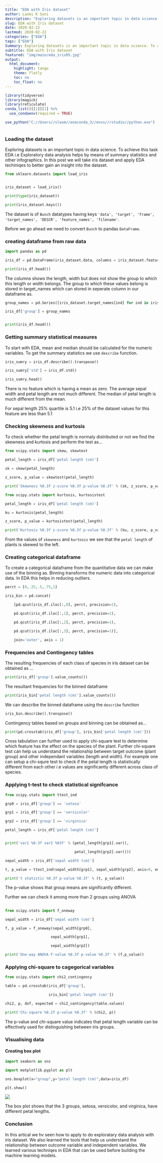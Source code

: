 ```yaml
---
title: "EDA with Iris dataset"
author: Laxmi K Soni 
description: "Exploring datasets is an important topic in data science. To achieve this task EDA i.e Exploratory data analysis helps"
slug: EDA with Iris dataset 
date: 2020-02-22
lastmod: 2020-02-22
categories: ["EDA"]
tags: ["EDA"]
Summary: Exploring datasets is an important topic in data science. To achieve this task EDA i.e Exploratory data analysis helps
subtitle: EDA with Iris dataset
featured: "img/main/eda_iris05.jpg"
output:
  html_document:
    highlight: tango
    theme: flatly
    toc: no
    toc_float: no
---
```



```r
library(tidyverse)
library(magick)
library(reticulate)
conda_list()[[1]][1] %>% 
  use_condaenv(required = TRUE)

use_python("C://Users//slaxm//anaconda_3//envs//rstudio//python.exe")



```

### Loading the dataset

Exploring datasets is an important topic in data science. To achieve this task EDA i.e Exploratory data analysis helps by means of summary statistics and other infographics. In this post we will take iris dataset and apply EDA techiniqes to better gain an insight into the dataset.


```python
from sklearn.datasets import load_iris


iris_dataset = load_iris()

print(type(iris_dataset))

print(iris_dataset.keys())
```

The dataset is of `Bunch` datatypes having keys `'data', 'target', 'frame', 'target_names', 'DESCR', 'feature_names', 'filename'`.

Before we go ahead we need to convert `Bunch` to pandas `DataFrame`.

### creating dataframe from raw data

```python

import pandas as pd

iris_df = pd.DataFrame(iris_dataset.data, columns = iris_dataset.feature_names)

print(iris_df.head())

```

The columns shows the length, width but does not show the group to which this length or width belongs. The group to which these values belong is stored in target_names which can stored in seperate column in our dataframe as.

```python

group_names = pd.Series([iris_dataset.target_names[ind] for ind in iris_dataset.target], dtype = 'category')

iris_df['group'] = group_names


print(iris_df.head())
```


### Getting summary statistical measures

To start with EDA, mean and median should be calculated for the numeric variables. To get the summary statistics we use `describe` function.


```python
iris_sumry = iris_df.describe().transpose()

iris_sumry['std'] = iris_df.std()

iris_sumry.head()
```

There is no feature which is having a mean as zero. The average sepal width and petal length are not much different. The median of petal length is much different from the mean.

For sepal length 25% quartile is 5.1 i.e 25% of the dataset values for this feature are less than 5.1

### Checking skewness and kurtosis

To check whether the petal length is normaly distributed or not we find the skewness and kurtosis and perform the test as...

```python
from scipy.stats import skew, skewtest

petal_length = iris_df['petal length (cm)']

sk = skew(petal_length)

z_score, p_value = skewtest(petal_length)

print('Skewness %0.3f z-score %0.3f p-value %0.3f' % (sk, z_score, p_value))
```


```python

from scipy.stats import kurtosis, kurtosistest

petal_length = iris_df['petal length (cm)']

ku = kurtosis(petal_length)

z_score, p_value = kurtosistest(petal_length)

print('Kurtosis %0.3f z-score %0.3f p-value %0.3f' % (ku, z_score, p_value))

```


From the values of `skewness` and `kurtosis` we see that the `petal length` of plants is skewed to the left.

### Creating categorical dataframe

To create a categorical dataframe from the quantitative data we can make use of the binning as. Binning transforms the numeric data into categorical data. In EDA this helps in reducing outliers.

```python

perct = [0,.25,.5,.75,1]

iris_bin = pd.concat(

    [pd.qcut(iris_df.iloc[:,0], perct, precision=1),

    pd.qcut(iris_df.iloc[:,1], perct, precision=1),

    pd.qcut(iris_df.iloc[:,2], perct, precision=1),

    pd.qcut(iris_df.iloc[:,3], perct, precision=1)],

    join='outer', axis = 1)

```


### Frequencies and Contingency tables

The resulting frequencies of each class of species in iris dataset can be obtained as ...

```python

print(iris_df['group'].value_counts())

```

The resultant frequencies for the binned dataframe

```python

print(iris_bin['petal length (cm)'].value_counts())

```

We can describe the binned dataframe using the `describe` function

```python
iris_bin.describe().transpose()
```

Contingency tables based on groups and binning can be obtained as...

```python
print(pd.crosstab(iris_df['group'], iris_bin['petal length (cm)']))
```

Cross tabulation can further used to apply chi-square test to determine which feature has the effect on the species of the plant. Further chi-square test can help us understand the relationship between target outcome (plant group) and other independant variables (length and width). For example one can setup a chi-squre test to check if the petal length is statistically different from each other i.e values are significantly different across class of species.

### Applying t-test to check statistical signifcance

```python
from scipy.stats import ttest_ind

grp0 = iris_df['group'] == 'setosa'

grp1 = iris_df['group'] == 'versicolor'

grp2 = iris_df['group'] == 'virginica'

petal_length = iris_df['petal length (cm)']


print('var1 %0.3f var2 %03f' % (petal_length[grp1].var(),

                                petal_length[grp2].var()))

sepal_width = iris_df['sepal width (cm)']

t, p_value = ttest_ind(sepal_width[grp1], sepal_width[grp2], axis=0, equal_var=False)

print('t statistic %0.3f p-value %0.3f' % (t, p_value))
```

The p-value shows that group means are significantly different.

Further we can check it among more than 2 groups using ANOVA



##
```python

from scipy.stats import f_oneway

sepal_width = iris_df['sepal width (cm)']

f, p_value = f_oneway(sepal_width[grp0],

                     sepal_width[grp1],

                     sepal_width[grp2])

print('One-way ANOVA F-value %0.3f p-value %0.3f' % (f,p_value))

```


### Applying chi-square to cagegorical variables

```python

from scipy.stats import chi2_contingency

table = pd.crosstab(iris_df['group'],

                    iris_bin['petal length (cm)'])

chi2, p, dof, expected = chi2_contingency(table.values)

print('Chi-square %0.2f p-value %0.3f' % (chi2, p))

```
The p-value  and chi-square value indicates that petal length variable can be effectively used for distinguishing between iris groups.


### Visualising data


#### Creating box plot 

```python
import seaborn as sns

import matplotlib.pyplot as plt

sns.boxplot(x="group",y="petal length (cm)",data=iris_df)

plt.show()
```

![](/img/main/irisboxplot.png)

The box plot shows that the 3 groups, setosa, versicolor, and virginica, have different petal lengths.

### Conclusion

In this artical we hv seen how to apply to do exploratary data analysis with iris dataset. We also learned the tools that help us understand the relationship between outcome variable and independent variables. We learned various techniqes in EDA that can be used before building the machine learning models.